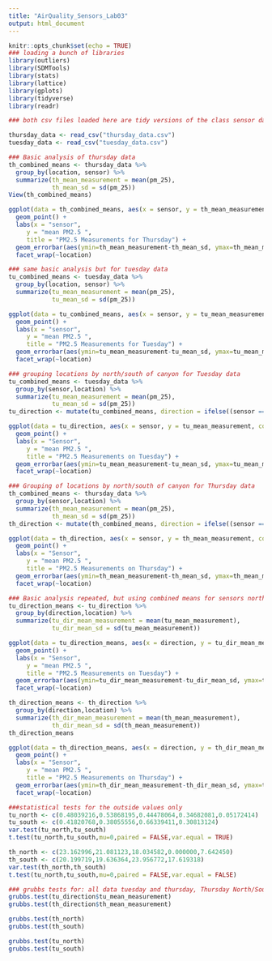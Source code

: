 ```yaml
---
title: "AirQuality_Sensors_Lab03"
output: html_document
---
```


```r
knitr::opts_chunk$set(echo = TRUE)
### loading a bunch of libraries
library(outliers)
library(SDMTools)
library(stats)
library(lattice)
library(gplots)
library(tidyverse)
library(readr)

### both csv files loaded here are tidy versions of the class sensor data, and are availible on the GitHub repository https://github.com/sgmiller12/AirQuality_Sensors__Lab03 

thursday_data <- read_csv("thursday_data.csv") 
tuesday_data <- read_csv("tuesday_data.csv")

### Basic analysis of thursday data
th_combined_means <- thursday_data %>%
  group_by(location, sensor) %>%
  summarize(th_mean_measurement = mean(pm_25),
            th_mean_sd = sd(pm_25))
View(th_combined_means)

ggplot(data = th_combined_means, aes(x = sensor, y = th_mean_measurement, color = location)) +
  geom_point() + 
  labs(x = "sensor",
     y = "mean PM2.5 ",
     title = "PM2.5 Measurements for Thursday") + 
  geom_errorbar(aes(ymin=th_mean_measurement-th_mean_sd, ymax=th_mean_measurement+th_mean_sd)) + 
  facet_wrap(~location)

### same basic analysis but for tuesday data
tu_combined_means <- tuesday_data %>%
  group_by(location, sensor) %>%
  summarize(tu_mean_measurement = mean(pm_25),
            tu_mean_sd = sd(pm_25))

ggplot(data = tu_combined_means, aes(x = sensor, y = tu_mean_measurement, color = location)) +
  geom_point() + 
  labs(x = "sensor",
     y = "mean PM2.5 ",
     title = "PM2.5 Measurements for Tuesday") + 
  geom_errorbar(aes(ymin=tu_mean_measurement-tu_mean_sd, ymax=tu_mean_measurement+tu_mean_sd)) + 
  facet_wrap(~location)

### grouping locations by north/south of canyon for Tuesday data
tu_combined_means <- tuesday_data %>%
  group_by(sensor,location) %>%
  summarize(tu_mean_measurement = mean(pm_25),
            tu_mean_sd = sd(pm_25)) 
tu_direction <- mutate(tu_combined_means, direction = ifelse((sensor == "3" | sensor == "5" |sensor == "10" |sensor == "11" |sensor == "19"),"North","South")) ###this is to create a new column which indicates whether the sensor location was north or south of the Reed Canyon 

ggplot(data = tu_direction, aes(x = sensor, y = tu_mean_measurement, color = direction)) +
  geom_point() + 
  labs(x = "Sensor",
     y = "mean PM2.5 ",
     title = "PM2.5 Measurements on Tuesday") + 
  geom_errorbar(aes(ymin=tu_mean_measurement-tu_mean_sd, ymax=tu_mean_measurement+tu_mean_sd)) + 
  facet_wrap(~location) 

### Grouping of locations by north/south of canyon for Thursday data
th_combined_means <- thursday_data %>%
  group_by(sensor,location) %>%
  summarize(th_mean_measurement = mean(pm_25),
            th_mean_sd = sd(pm_25)) 
th_direction <- mutate(th_combined_means, direction = ifelse((sensor == "3" | sensor == "5" |sensor == "10" |sensor == "11" |sensor == "19"),"North","South")) ###this is to create a new column which indicates whether the sensor location was north or south of the Reed Canyon 

ggplot(data = th_direction, aes(x = sensor, y = th_mean_measurement, color = direction)) +
  geom_point() + 
  labs(x = "Sensor",
     y = "mean PM2.5 ",
     title = "PM2.5 Measurements on Thursday") + 
  geom_errorbar(aes(ymin=th_mean_measurement-th_mean_sd, ymax=th_mean_measurement+th_mean_sd)) + 
  facet_wrap(~location) 

### Basic analysis repeated, but using combined means for sensors north vs south of the Reed Canyon
tu_direction_means <- tu_direction %>%
  group_by(direction,location) %>%
  summarize(tu_dir_mean_measurement = mean(tu_mean_measurement),
            tu_dir_mean_sd = sd(tu_mean_measurement))

ggplot(data = tu_direction_means, aes(x = direction, y = tu_dir_mean_measurement, color = direction)) +
  geom_point() + 
  labs(x = "Sensor",
     y = "mean PM2.5 ",
     title = "PM2.5 Measurements on Tuesday") + 
  geom_errorbar(aes(ymin=tu_dir_mean_measurement-tu_dir_mean_sd, ymax=tu_dir_mean_measurement+tu_dir_mean_sd)) + 
  facet_wrap(~location) 

th_direction_means <- th_direction %>%
  group_by(direction,location) %>%
  summarize(th_dir_mean_measurement = mean(th_mean_measurement),
            th_dir_mean_sd = sd(th_mean_measurement))
th_direction_means

ggplot(data = th_direction_means, aes(x = direction, y = th_dir_mean_measurement, color = direction)) +
  geom_point() + 
  labs(x = "Sensor",
     y = "mean PM2.5 ",
     title = "PM2.5 Measurements on Thursday") + 
  geom_errorbar(aes(ymin=th_dir_mean_measurement-th_dir_mean_sd, ymax=th_dir_mean_measurement+th_dir_mean_sd)) + 
  facet_wrap(~location) 

###statistical tests for the outside values only
tu_north <- c(0.48039216,0.53868195,0.44478064,0.34682081,0.05172414)
tu_south <- c(0.41820768,0.38055556,0.66339411,0.30813124)
var.test(tu_north,tu_south)
t.test(tu_north,tu_south,mu=0,paired = FALSE,var.equal = TRUE)

th_north <- c(23.162996,21.081123,18.034582,0.000000,7.642450)
th_south <- c(20.199719,19.636364,23.956772,17.619318)
var.test(th_north,th_south) 
t.test(tu_north,tu_south,mu=0,paired = FALSE,var.equal = FALSE)

### grubbs tests for: all data tuesday and thursday, Thursday North/South combined means, and Tuesday North/South combined means, respectively 
grubbs.test(tu_direction$tu_mean_measurement)
grubbs.test(th_direction$th_mean_measurement)

grubbs.test(th_north)
grubbs.test(th_south)

grubbs.test(tu_north)
grubbs.test(tu_south)
```

